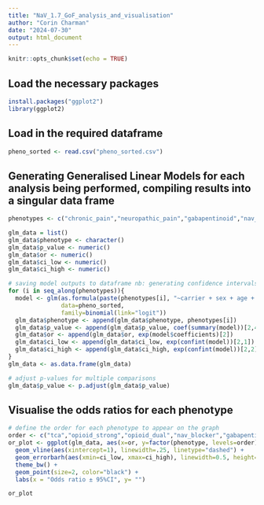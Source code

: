```yaml
---
title: "NaV_1.7_GoF_analysis_and_visualisation"
author: "Corin Charman"
date: "2024-07-30"
output: html_document
---
```


```r
knitr::opts_chunk$set(echo = TRUE)
```

## Load the necessary packages
```r
install.packages("ggplot2")
library(ggplot2)
```

## Load in the required dataframe
```r
pheno_sorted <- read.csv("pheno_sorted.csv")
```

## Generating Generalised Linear Models for each analysis being performed, compiling results into a singular data frame
```r
phenotypes <- c("chronic_pain","neuropathic_pain","gabapentinoid","nav_blocker","opioid_dual","opioid_strong","tca")

glm_data = list()
glm_data$phenotype <- character()
glm_data$p_value <- numeric()
glm_data$or <- numeric()
glm_data$ci_low <- numeric()
glm_data$ci_high <- numeric()

# saving model outputs to dataframe nb: generating confidence intervals can take some time
for (i in seq_along(phenotypes)){
  model <- glm(as.formula(paste(phenotypes[i], "~carrier + sex + age + PC1 + PC2 + PC3 + PC4 + PC5 + PC6 + PC7 + PC8 + PC9 + PC10")),
               data=pheno_sorted,
               family=binomial(link="logit"))
  glm_data$phenotype <- append(glm_data$phenotype, phenotypes[i])
  glm_data$p_value <- append(glm_data$p_value, coef(summary(model))[2,4])
  glm_data$or <- append(glm_data$or, exp(model$coefficients)[2])
  glm_data$ci_low <- append(glm_data$ci_low, exp(confint(model))[2,1])
  glm_data$ci_high <- append(glm_data$ci_high, exp(confint(model))[2,2])
}
glm_data <- as.data.frame(glm_data)

# adjust p-values for multiple comparisons
glm_data$p_value <- p.adjust(glm_data$p_value)
```

## Visualise the odds ratios for each phenotype
```r
# define the order for each phenotype to appear on the graph
order <- c("tca","opioid_strong","opioid_dual","nav_blocker","gabapentinoid","neuropathic_pain","chronic_pain")
or_plot <- ggplot(glm_data, aes(x=or, y=factor(phenotype, levels=order))) + 
  geom_vline(aes(xintercept=1), linewidth=.25, linetype="dashed") +
  geom_errorbarh(aes(xmin=ci_low, xmax=ci_high), linewidth=0.5, height=0.25) + 
  theme_bw() + 
  geom_point(size=2, color="black") +
  labs(x = "Odds ratio ± 95%CI", y= "")

or_plot
```

